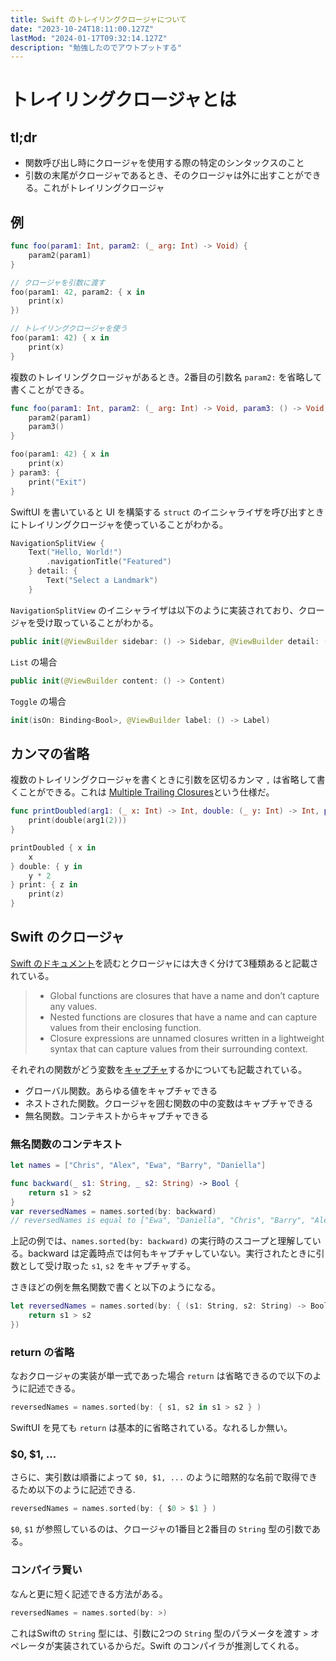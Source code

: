 ```yaml
---
title: Swift のトレイリングクロージャについて
date: "2023-10-24T18:11:00.127Z"
lastMod: "2024-01-17T09:32:14.127Z"
description: "勉強したのでアウトプットする"
---
```


# トレイリングクロージャとは

## tl;dr

- 関数呼び出し時にクロージャを使用する際の特定のシンタックスのこと
- 引数の末尾がクロージャであるとき、そのクロージャは外に出すことができる。これがトレイリングクロージャ

## 例

```swift
func foo(param1: Int, param2: (_ arg: Int) -> Void) {
    param2(param1)
}

// クロージャを引数に渡す
foo(param1: 42, param2: { x in
    print(x)
})

// トレイリングクロージャを使う
foo(param1: 42) { x in
    print(x)
}
```

複数のトレイリングクロージャがあるとき。2番目の引数名 `param2:` を省略して書くことができる。

```swift
func foo(param1: Int, param2: (_ arg: Int) -> Void, param3: () -> Void) {
    param2(param1)
    param3()
}

foo(param1: 42) { x in
    print(x)
} param3: {
    print("Exit")
}
```

SwiftUI を書いていると UI を構築する `struct` のイニシャライザを呼び出すときにトレイリングクロージャを使っていることがわかる。

```swift
NavigationSplitView {
    Text("Hello, World!")
        .navigationTitle("Featured")
    } detail: {
        Text("Select a Landmark")
    }
```

`NavigationSplitView` のイニシャライザは以下のように実装されており、クロージャを受け取っていることがわかる。

```swift
public init(@ViewBuilder sidebar: () -> Sidebar, @ViewBuilder detail: () -> Detail) where Content == EmptyView
```

`List` の場合

```swift
public init(@ViewBuilder content: () -> Content)
```

`Toggle` の場合

```swift
init(isOn: Binding<Bool>, @ViewBuilder label: () -> Label)
```

## カンマの省略

複数のトレイリングクロージャを書くときに引数を区切るカンマ `,` は省略して書くことができる。これは [Multiple Trailing Closures](https://github.com/apple/swift-evolution/blob/main/proposals/0279-multiple-trailing-closures.md#multiple-trailing-closures)という仕様だ。

```swift
func printDoubled(arg1: (_ x: Int) -> Int, double: (_ y: Int) -> Int, print: (_ z: Int) -> Void) {
    print(double(arg1(2)))
}

printDoubled { x in
    x
} double: { y in
    y * 2
} print: { z in
    print(z)
}
```

## Swift のクロージャ

[Swift のドキュメント](https://docs.swift.org/swift-book/documentation/the-swift-programming-language/closures)を読むとクロージャには大きく分けて3種類あると記載されている。

> - Global functions are closures that have a name and don’t capture any values.
> - Nested functions are closures that have a name and can capture values from their enclosing function.
> - Closure expressions are unnamed closures written in a lightweight syntax that can capture values from their surrounding context.

それぞれの関数がどう変数を[キャプチャ](https://docs.swift.org/swift-book/documentation/the-swift-programming-language/closures#Capturing-Values)するかについても記載されている。

- グローバル関数。あらゆる値をキャプチャできる
- ネストされた関数。クロージャを囲む関数の中の変数はキャプチャできる
- 無名関数。コンテキストからキャプチャできる

### 無名関数のコンテキスト

```swift
let names = ["Chris", "Alex", "Ewa", "Barry", "Daniella"]

func backward(_ s1: String, _ s2: String) -> Bool {
    return s1 > s2
}
var reversedNames = names.sorted(by: backward)
// reversedNames is equal to ["Ewa", "Daniella", "Chris", "Barry", "Alex"]
```

上記の例では、`names.sorted(by: backward)` の実行時のスコープと理解している。backward は定義時点では何もキャプチャしていない。実行されたときに引数として受け取った `s1`, `s2` をキャプチャする。

さきほどの例を無名関数で書くと以下のようになる。

```swift
let reversedNames = names.sorted(by: { (s1: String, s2: String) -> Bool in
    return s1 > s2
})
```

### return の省略

なおクロージャの実装が単一式であった場合 `return` は省略できるので以下のように記述できる。

```swift
reversedNames = names.sorted(by: { s1, s2 in s1 > s2 } )
```

SwiftUI を見ても `return` は基本的に省略されている。なれるしか無い。

### $0, $1, ...

さらに、実引数は順番によって `$0, $1, ...` のように暗黙的な名前で取得できるため以下のように記述できる.

```swift
reversedNames = names.sorted(by: { $0 > $1 } )
```

`$0`, `$1` が参照しているのは、クロージャの1番目と2番目の `String` 型の引数である。

### コンパイラ賢い

なんと更に短く記述できる方法がある。

```swift
reversedNames = names.sorted(by: >)
```

これはSwiftの `String` 型には、引数に2つの `String` 型のパラメータを渡す `>` オペレータが実装されているからだ。Swift のコンパイラが推測してくれる。
